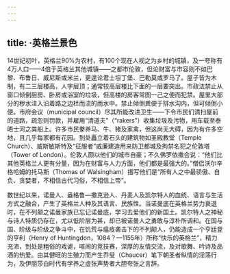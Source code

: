 ```yaml
---
---
---
```

title: ·英格兰景色
---




14世纪初叶，英格兰90%为农村，有100个现在人视之为乡村的城镇，及一夸称有4万人口——4倍于英格兰其他城镇——之都市伦敦，但论财富与市容则不如巴黎、布鲁日、威尼斯或米兰，更遑论君士坦丁堡、巴勒莫或罗马了。屋子皆为木制，有二三层楼高，人字层顶；通常较高层楼比下面的一层要突出。市政法禁止从窗口倾倒厨房、卧房或浴室的垃圾，但高楼的房客常图一己之便而犯禁。屋里大部分的秽水注入沿着路之边栏而流的雨水中。禁止倾倒粪便于排水沟内，但可倾倒小便。市府会议（municipal council）尽其所能改进卫生——下令市民们清扫屋前的道路，疏忽则罚款，并雇用“清道夫”（“rakers”）收集垃圾及污物，用车载至泰晤士河之粪船上。许多市民豢养马、牛、猪及家禽，但这尚无大碍，因为有许多空地，且几乎每家都有花园。到处矗立着石头的建筑物如圣殿教堂（Temple Church）、威斯敏斯特及“征服者”威廉建造用来防卫都城及拘禁名犯之伦敦塔（Tower of London）。伦敦人颇以他们的城市自豪；不久佛罗依撒会说：“他们比其他英格兰人更有分量，因为在财富与人力方面，他们都是最强大的。”僧侣沃尔辛格哈姆的托马斯（Thomas of Walsingham）描写他们是“所有人之中最骄傲、自负、贪婪者，不相信古代习俗，不相信上帝”。

数世纪以来，诺曼人、盎格鲁—撒克逊人、丹麦人及凯尔特人的血统、语言与生活方式之融合，产生了英格兰人种及其语言、民族性。当诺曼底在英格兰势力衰退时，在不列颠之诺曼家族已忘记诺曼底，学习去爱他们的新国土。凯尔特人之神秘与诗人特质仍存在，尤以低阶层为甚，却已被诺曼人之勇敢与淳朴所调和。在国与国、阶级与阶级之争斗中，在饥荒与瘟疫袭击下的不列颠人，仍能造成一个亨廷登的亨利（Henry of Huntingdon，1084？—1155年）所称“快乐的英格兰”，精力充沛，到处是粗俗的戏谑，喧闹的竞技赛，深厚的友情交流，及对歌舞、吟诗及品酒的热爱。由其健旺的生殖力而产生乔叟（Chaucer）笔下朝圣者纵情的淫荡行为，及伊丽莎白时代有学养之虚张声势者大胆夸张之言辞。